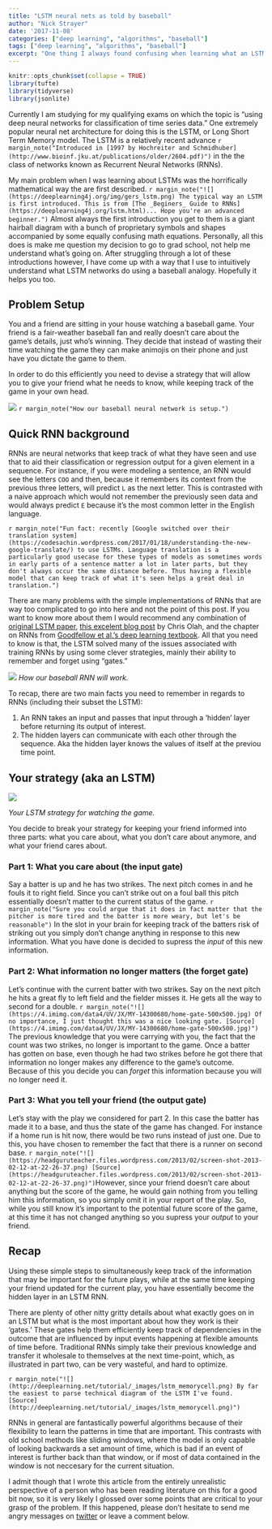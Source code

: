 ```yaml
---
title: "LSTM neural nets as told by baseball"
author: "Nick Strayer"
date: '2017-11-08'
categories: ["deep learning", "algorithms", "baseball"]
tags: ["deep learning", "algorithms", "baseball"]
excerpt: "One thing I always found confusing when learning what an LSTM does is understanding intuitively why it's doing what it does. Here I attempt to give an example of how a LSTM hidden layer can be thought of through baseball."
---
```

  
```r
knitr::opts_chunk$set(collapse = TRUE)
library(tufte)
library(tidyverse)
library(jsonlite)
```

Currently I am studying for my qualifying exams on which the topic is "using deep neural networks for classification of time series data." One extremely popular neural net architecture for doing this is the LSTM, or Long Short Term Memory model. The LSTM is a relatively recent advance `r margin_note("Introduced in [1997 by Hochreiter and Schmidhuber](http://www.bioinf.jku.at/publications/older/2604.pdf)")` in the the class of networks known as Recurrent Neural Networks (RNNs).

My main problem when I was learning about LSTMs was the horrifically mathematical way the are first described. `r margin_note("![](https://deeplearning4j.org/img/gers_lstm.png) The typical way an LSTM is first introduced. This is from [The _Beginers_ Guide to RNNs](https://deeplearning4j.org/lstm.html)... Hope you're an advanced beginner.")` Almost always the first introduction you get to them is a giant hairball diagram with a bunch of proprietary symbols and shapes accompanied by some equally confusing math equations. Personally, all this does is make me question my decision to go to grad school, not help me understand what's going on. After struggling through a lot of these introductions however, I have come up with a way that I use to intuitively understand what LSTM networks do using a baseball analogy. Hopefully it helps you too. 

## Problem Setup

You and a friend are sitting in your house watching a baseball game. Your friend is a fair-weather baseball fan and really doesn't care about the game's details, just who's winning. They decide that instead of wasting their time watching the game they can make animojis on their phone and just have you dictate the game to them. 

In order to do this efficiently you need to devise a strategy that will allow you to give your friend what he needs to know, while keeping track of the game in your own head. 

![](../../media/lstm_explainer/simple_lstm.png)
`r margin_note("How our baseball neural network is setup.")`

## Quick RNN background

RNNs are neural networks that keep track of what they have seen and use that to aid their classification or regression output for a given element in a sequence. For instance, if you were modeling a sentence, an RNN would see the letters `COO` and then, because it remembers its context from the previous three letters, will predict `L` as the next letter. This is contrasted with a naive approach which would not remember the previously seen data and would always predict `E` because it's the most common letter in the English language.


`r margin_note("Fun fact: recently [Google switched over their translation system](https://codesachin.wordpress.com/2017/01/18/understanding-the-new-google-translate/) to use LSTMs. Language translation is a particularly good usecase for these types of models as sometimes words in early parts of a sentence matter a lot in later parts, but they don't always occur the same distance before. Thus having a flexible model that can keep track of what it's seen helps a great deal in translation.")`

There are many problems with the simple implementations of RNNs that are way too complicated to go into here and not the point of this post. If you want to know more about them I would recommend any combination of [original LSTM paper](http://www.bioinf.jku.at/publications/older/2604.pdf), [this excelent blog post](http://colah.github.io/posts/2015-08-Understanding-LSTMs/) by Chris Olah, and the chapter on RNNs from [Goodfellow et al.'s deep learning textbook](http://www.deeplearningbook.org/contents/rnn.html). All that you need to know is that, the LSTM solved many of the issues associated with training RNNs by using some clever strategies, mainly their ability to remember and forget using "gates."

![](../../media/lstm_explainer/hidden_to_hidden.png)
_How our baseball RNN will work._

To recap, there are two main facts you need to remember in regards to RNNs (including their subset the LSTM): 

1. An RNN takes an input and passes that input through a 'hidden' layer before returning its output of interest. 
2. The hidden layers can communicate with each other through the sequence. Aka the hidden layer knows the values of itself at the previou time point.  

## Your strategy (aka an LSTM)

<div class = 'fullwidth'>
![](../../media/lstm_explainer/lstm_block.png)
</div>
_Your LSTM strategy for watching the game._

You decide to break your strategy for keeping your friend informed into three parts: what you care about, what you don't care about anymore, and what your friend cares about.

### Part 1: What you care about (the input gate)

Say a batter is up and he has two strikes. The next pitch comes in and he fouls it to right field. Since you can't strike out on a foul ball this pitch essentially doesn't matter to the current status of the game. `r margin_note("Sure you could argue that it does in fact matter that the pitcher is more tired and the batter is more weary, but let's be reasonable")` In the slot in your brain for keeping track of the batters risk of striking out you simply don't change anything in response to this new information. What you have done is decided to supress the _input_ of this new information.

### Part 2: What information no longer matters (the forget gate)

Let's continue with the current batter with two strikes. Say on the next pitch he hits a great fly to left field and the fielder misses it. He gets all the way to second for a double. `r margin_note("![](https://4.imimg.com/data4/UV/JX/MY-14300680/home-gate-500x500.jpg) Of no importance, I just thought this was a nice looking gate. [Source](https://4.imimg.com/data4/UV/JX/MY-14300680/home-gate-500x500.jpg)")` The previous knowledge that you were carrying with you, the fact that the count was two strikes, no longer is important to the game. Once a batter has gotten on base, even though he had two strikes before he got there that information no longer makes any difference to the game's outcome. Because of this you decide you can _forget_ this information because you will no longer need it. 

### Part 3: What you tell your friend (the output gate)

Let's stay with the play we considered for part 2. In this case the batter has made it to a base, and thus the state of the game has changed. For instance if a home run is hit now, there would be two runs instead of just one. Due to this, you have chosen to remember the fact that there is a runner on second base. `r margin_note("![](https://headguruteacher.files.wordpress.com/2013/02/screen-shot-2013-02-12-at-22-26-37.png) [Source](https://headguruteacher.files.wordpress.com/2013/02/screen-shot-2013-02-12-at-22-26-37.png)")`However, since your friend doesn't care about anything but the score of the game, he would gain nothing from you telling him this information, so you simply omit it in your report of the play. So, while you still know it's important to the potential future score of the game, at this time it has not changed anything so you supress your _output_ to your friend. 

## Recap

Using these simple steps to simultaneously keep track of the information that may be important for the future plays, while at the same time keeping your friend updated for the current play, you have essentially become the hidden layer in an LSTM RNN. 


There are plenty of other nitty gritty details about what exactly goes on in an LSTM but what is the most important about how they work is their 'gates.' These gates help them efficiently keep track of dependencies in the outcome that are influenced by input events happening at flexible amounts of time before. Traditional RNNs simply take their previous knowledge and transfer it wholesale to themselves at the next time-point, which, as illustrated in part two, can be very wasteful, and hard to optimize. 

`r margin_note("![](http://deeplearning.net/tutorial/_images/lstm_memorycell.png) By far the easiest to parse technical diagram of the LSTM I've found. [Source](http://deeplearning.net/tutorial/_images/lstm_memorycell.png)")`


RNNs in general are fantastically powerful algorithms because of their flexibility to learn the patterns in time that are important. This contrasts with old school methods like sliding windows, where the model is only capable of looking backwards a set amount of time, which is bad if an event of interest is further back than that window, or if most of data contained in the window is not neccesary for the current situation. 


I admit though that I wrote this article from the entirely unrealistic perspective of a person who has been reading literature on this for a good bit now, so it is very likely I glossed over some points that are critical to your grasp of the problem. If this happened, please don't hesitate to send me angry messages on [twitter](twitter.com/NicholasStrayer) or leave a comment below. 
